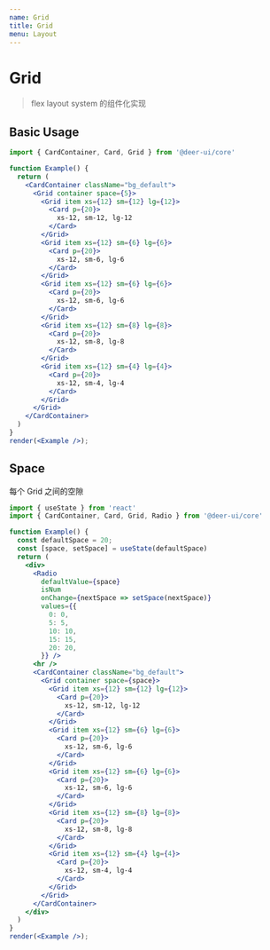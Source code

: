 ```yaml
---
name: Grid
title: Grid
menu: Layout
---
```


# Grid

> flex layout system 的组件化实现

## Basic Usage

```jsx live noInline
import { CardContainer, Card, Grid } from '@deer-ui/core'

function Example() {
  return (
    <CardContainer className="bg_default">
      <Grid container space={5}>
        <Grid item xs={12} sm={12} lg={12}>
          <Card p={20}>
            xs-12, sm-12, lg-12
          </Card>
        </Grid>
        <Grid item xs={12} sm={6} lg={6}>
          <Card p={20}>
            xs-12, sm-6, lg-6
          </Card>
        </Grid>
        <Grid item xs={12} sm={6} lg={6}>
          <Card p={20}>
            xs-12, sm-6, lg-6
          </Card>
        </Grid>
        <Grid item xs={12} sm={8} lg={8}>
          <Card p={20}>
            xs-12, sm-8, lg-8
          </Card>
        </Grid>
        <Grid item xs={12} sm={4} lg={4}>
          <Card p={20}>
            xs-12, sm-4, lg-4
          </Card>
        </Grid>
      </Grid>
    </CardContainer>
  )
}
render(<Example />);
```

## Space

每个 Grid 之间的空隙

```jsx live noInline
import { useState } from 'react'
import { CardContainer, Card, Grid, Radio } from '@deer-ui/core'

function Example() {
  const defaultSpace = 20;
  const [space, setSpace] = useState(defaultSpace)
  return (
    <div>
      <Radio 
        defaultValue={space}
        isNum
        onChange={nextSpace => setSpace(nextSpace)}
        values={{
          0: 0,
          5: 5,
          10: 10,
          15: 15,
          20: 20,
        }} />
      <hr />
      <CardContainer className="bg_default">
        <Grid container space={space}>
          <Grid item xs={12} sm={12} lg={12}>
            <Card p={20}>
              xs-12, sm-12, lg-12
            </Card>
          </Grid>
          <Grid item xs={12} sm={6} lg={6}>
            <Card p={20}>
              xs-12, sm-6, lg-6
            </Card>
          </Grid>
          <Grid item xs={12} sm={6} lg={6}>
            <Card p={20}>
              xs-12, sm-6, lg-6
            </Card>
          </Grid>
          <Grid item xs={12} sm={8} lg={8}>
            <Card p={20}>
              xs-12, sm-8, lg-8
            </Card>
          </Grid>
          <Grid item xs={12} sm={4} lg={4}>
            <Card p={20}>
              xs-12, sm-4, lg-4
            </Card>
          </Grid>
        </Grid>
      </CardContainer>
    </div>
  )
}
render(<Example />);
```
